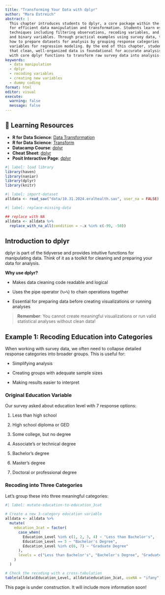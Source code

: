 ```yaml
---
title: "Transforming Your Data with dplyr"
author: "Mara Estreich"
abstract: |
  This chapter introduces students to dplyr, a core package within the tidyverse designed
  for efficient data manipulation and transformation. Students learn essential data cleaning
  techniques including filtering observations, recoding variables, and creating new categorical
  and binary variables. Through practical examples using survey data, the chapter demonstrates
  how to prepare datasets for analysis by grouping response categories and creating dummy
  variables for regression modeling. By the end of this chapter, students will understand
  that clean, well-organized data is foundational for accurate analysis and will be equipped
  with core dplyr functions to transform raw survey data into analysis-ready datasets.
keywords:
  - data manipulation
  - dplyr
  - recoding variables
  - creating new variables
  - dummy coding
format: html
editor: visual
execute:
  warning: false
  message: false
---
```


::: callout-tip
## 📖 Learning Resources

-   **R for Data Science**: [Data Transformation](https://r4ds.hadley.nz/data-transform.html)
-   **R for Data Science**: [Transform](https://r4ds.hadley.nz/transform.html)
-   **Datacamp Course**: [dplyr](https://www.datacamp.com/courses/data-manipulation-with-dplyr)
-   **Cheat Sheet**: [dplyr](https://rstudio.github.io/cheatsheets/data-transformation.pdf)
-   **Posit Interactive Page**: [dplyr](https://rstudio.github.io/cheatsheets/html/data-transformation.html)
:::

```r
#| label: load library
library(haven)
library(naniar)
library(dplyr)
library(knitr)
```

```r
#| label: import-dataset
alldata <- read_sav("data/10.31.2024.oralhealth.sav", user_na = FALSE)
```



```r
#| label: replace-missing-data

## replace with NA
alldata <- alldata %>%
  replace_with_na_all(condition = ~.x %in% c(-99, -50))
```

## Introduction to dplyr

dplyr is part of the tidyverse and provides intuitive functions for manipulating data. Think of it as a toolkit for cleaning and preparing your data for analysis.

**Why use dplyr?**

-   Makes data cleaning code readable and logical

-   Uses the pipe operator (`%>%`) to chain operations together

-   Essential for preparing data before creating visualizations or running analyses

> **Remember**: You cannot create meaningful visualizations or run valid statistical analyses without clean data!

## Example 1: Recoding Education into Categories

When working with survey data, we often need to collapse detailed response categories into broader groups. This is useful for:

-   Simplifying analysis

-   Creating groups with adequate sample sizes

-   Making results easier to interpret

### Original Education Variable

Our survey asked about education level with 7 response options:

1.  Less than high school

2.  High school diploma or GED

3.  Some college, but no degree

4.  Associate's or technical degree

5.  Bachelor's degree

6.  Master's degree

7.  Doctoral or professional degree

### Recoding into Three Categories

Let's group these into three meaningful categories:

```r
#| label: mutate-education-to-education_3cat
  
# Create a new 3-category education variable
alldata <- alldata %>%
  mutate(
    education_3cat = factor(
      case_when(
        Education_Level %in% c(1, 2, 3, 4) ~ "Less than Bachelor's",
        Education_Level == 5 ~ "Bachelor's Degree",
        Education_Level %in% c(6, 7) ~ "Graduate Degree"
      ),
      levels = c("Less than Bachelor's", "Bachelor's Degree", "Graduate Degree")
    )
  )

# Check the recoding with a cross-tabulation
table(alldata$Education_Level, alldata$education_3cat, useNA = "ifany")
```

::: callout-warning
This page is under construction. It will include more information soon!
:::

